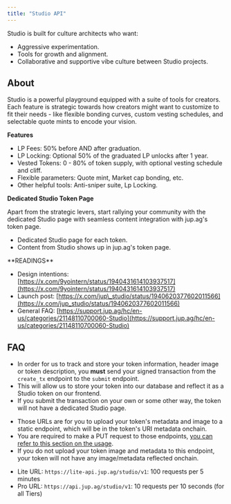 ```yaml
---
title: "Studio API"
---
```


Studio is built for culture architects who want:
* Aggressive experimentation.
* Tools for growth and alignment.
* Collaborative and supportive vibe culture between Studio projects.

## About

Studio is a powerful playground equipped with a suite of tools for creators. Each feature is strategic towards how creators might want to customize to fit their needs - like flexible bonding curves, custom vesting schedules, and selectable quote mints to encode your vision.

**Features**

* LP Fees: 50% before AND after graduation.
* LP Locking: Optional 50% of the graduated LP unlocks after 1 year.
* Vested Tokens: 0 - 80% of token supply, with optional vesting schedule and cliff.
* Flexible parameters: Quote mint, Market cap bonding, etc.
* Other helpful tools: Anti-sniper suite, Lp Locking.

**Dedicated Studio Token Page**

Apart from the strategic levers, start rallying your community with the dedicated Studio page with seamless content integration with jup.ag's token page.

* Dedicated Studio page for each token.
* Content from Studio shows up in jup.ag's token page.

<Info>
  **READINGS**

  - Design intentions: [https://x.com/9yointern/status/1940431614103937517](https://x.com/9yointern/status/1940431614103937517)
  - Launch post: [https://x.com/jup\_studio/status/1940620377602011566](https://x.com/jup_studio/status/1940620377602011566)
  - General FAQ: [https://support.jup.ag/hc/en-us/categories/21148110700060-Studio](https://support.jup.ag/hc/en-us/categories/21148110700060-Studio)
</Info>

## FAQ

<AccordionGroup>

<Accordion title="Why is my Studio token page showing 'Token not found'?">

* In order for us to track and store your token information, header image or token description, you **must** send your signed transaction from the `create_tx` endpoint to the `submit` endpoint.
* This will allow us to store your token into our database and reflect it as a Studio token on our frontend.
* If you submit the transaction on your own or some other way, the token will not have a dedicated Studio page.
</Accordion>

<Accordion title="What do I do with the presigned URLs?">

* Those URLs are for you to upload your token's metadata and image to a static endpoint, which will be in the token's URI metadata onchain.
* You are required to make a PUT request to those endpoints, [you can refer to this section on the usage](/docs/studio/create-token#token-metadata).
* If you do not upload your token image and metadata to this endpoint, your token will not have any image/metadata reflected onchain.
</Accordion>

<Accordion title="What is the rate limit of Studio API?">

* Lite URL: `https://lite-api.jup.ag/studio/v1`: 100 requests per 5 minutes
* Pro URL: `https://api.jup.ag/studio/v1`: 10 requests per 10 seconds (for all Tiers)
</Accordion>

</AccordionGroup>
